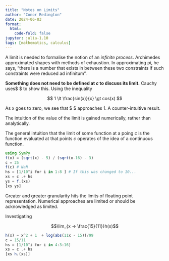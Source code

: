 ```yaml
---
title: "Notes on Limits"
author: "Conor Redington"
date: 2024-06-03
format:
  html:
    code-fold: false
jupyter: julia-1.10
tags: [mathematics, calculus]
---
```



A limit is needed to formalise the notion of an _infinite process_. Archimedes approximated shapes
with methods of exhaustion. In approximating pi, he says, "there is a number that exists in between
these two constraints if such constraints were reduced ad infinitum".

**Something does not need to be defined at $c$ to discuss its limit.** Cauchy uses$ \frac{sin(x)}{x}$ to
show this. Using the inequality

$$ 1 \lt \frac{sin(x)}{x} \gt cos(x) $$

As x goes to zero, we see that $\frac{sing(x)}{x} $ approaches 1. A counter-intuitive result.

The intuition of the value of the limit is gained numerically, rather than analytically.

The general intuition that the limit of some function at a poing $c$ is the function evaluated at
that points $c$ operates of the idea of a continuous function.


```julia
using SymPy
f(x) = (sqrt(x) - 5) / (sqrt(x-16) - 3)
c = 25
f(c) # NaN
hs = [1/10^i for i in 1:8 ] # If this was changed to 10...
xs = c .+ hs
ys = f.(xs)
[xs ys]
```

Greater and greater granularity hits the limits of floating point representation. Numerical
approaches are limited or should be acknowledged as limited.

Investigating

$$\lim_{x → \frac{15}{11}}h(x)$$

```julia
h(x) = x^2 + 1  + log(abs(11x - 15))/99
c = 15/11
hs = [1/10^i for i in 4:3:16]
xs = c .+ hs
[xs h.(xs)]
```
